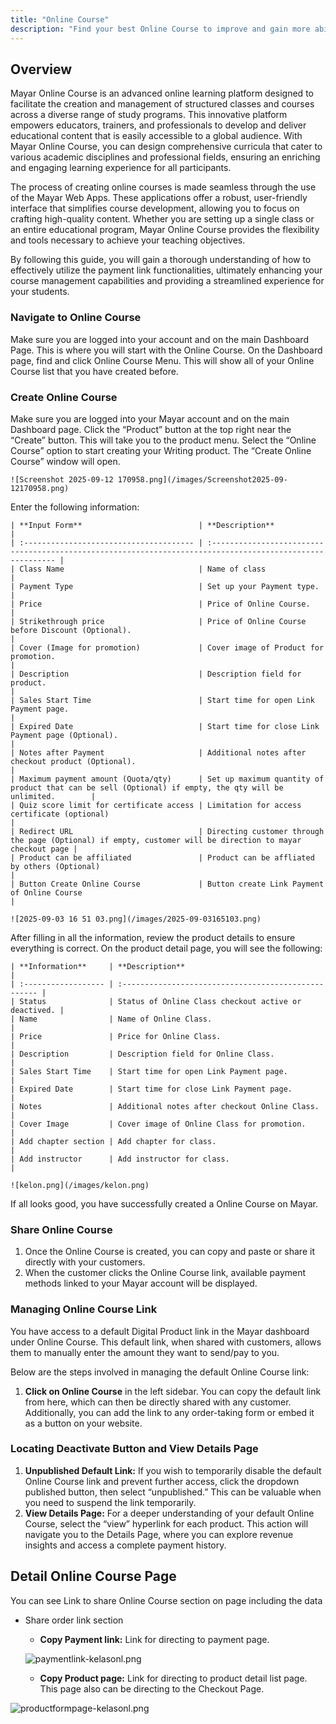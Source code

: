 ```yaml
---
title: "Online Course"
description: "Find your best Online Course to improve and gain more ability of your skill set!"
---
```


## Overview

Mayar Online Course is an advanced online learning platform designed to facilitate the creation and management of structured classes and courses across a diverse range of study programs. This innovative platform empowers educators, trainers, and professionals to develop and deliver educational content that is easily accessible to a global audience. With Mayar Online Course, you can design comprehensive curricula that cater to various academic disciplines and professional fields, ensuring an enriching and engaging learning experience for all participants.

The process of creating online courses is made seamless through the use of the Mayar Web Apps. These applications offer a robust, user-friendly interface that simplifies course development, allowing you to focus on crafting high-quality content. Whether you are setting up a single class or an entire educational program, Mayar Online Course provides the flexibility and tools necessary to achieve your teaching objectives.

By following this guide, you will gain a thorough understanding of how to effectively utilize the payment link functionalities, ultimately enhancing your course management capabilities and providing a streamlined experience for your students.

### Navigate to Online Course

<Steps>
  <Step title="Log in to your Mayar Dashboard.">
    Make sure you are logged into your account and on the main Dashboard Page. This is where you will start with the Online Course.
  </Step>
  <Step title="From the Sidebar menu, click on Online Course.">
    On the Dashboard page, find and click Online Course Menu. This will show all of your Online Course list that you have created before.
  </Step>
</Steps>

### Create Online Course

<Steps>
  <Step title="Go to Dashboard">
    Make sure you are logged into your Mayar account and on the main Dashboard page.
  </Step>
  <Step title="Access the Product Menu">
    Click the “Product” button at the top right near the “Create” button. This will take you to the product menu.
  </Step>
  <Step title="Choose Product Type">
    Select the “Online Course” option to start creating your Writing product. The “Create Online Course” window will open.

    ![Screenshot 2025-09-12 170958.png](/images/Screenshot2025-09-12170958.png)
  </Step>
  <Step title="Fill in Product Details">
    Enter the following information:

    | **Input Form**                          | **Description**                                                                                            |
    | :-------------------------------------- | :--------------------------------------------------------------------------------------------------------- |
    | Class Name                              | Name of class                                                                                              |
    | Payment Type                            | Set up your Payment type.                                                                                  |
    | Price                                   | Price of Online Course.                                                                                    |
    | Strikethrough price                     | Price of Online Course before Discount (Optional).                                                         |
    | Cover (Image for promotion)             | Cover image of Product for promotion.                                                                      |
    | Description                             | Description field for product.                                                                             |
    | Sales Start Time                        | Start time for open Link Payment page.                                                                     |
    | Expired Date                            | Start time for close Link Payment page (Optional).                                                         |
    | Notes after Payment                     | Additional notes after checkout product (Optional).                                                        |
    | Maximum payment amount (Quota/qty)      | Set up maximum quantity of product that can be sell (Optional) if empty, the qty will be unlimited.        |
    | Quiz score limit for certificate access | Limitation for access certificate (optional)                                                               |
    | Redirect URL                            | Directing customer through the page (Optional) if empty, customer will be direction to mayar checkout page |
    | Product can be affiliated               | Product can be affliated by others (Optional)                                                              |
    | Button Create Online Course             | Button create Link Payment of Online Course                                                                |

    ![2025-09-03 16 51 03.png](/images/2025-09-03165103.png)
  </Step>
  <Step title="Review and Finish">
    After filling in all the information, review the product details to ensure everything is correct. On the product detail page, you will see the following:

    | **Information**     | **Description**                                      |
    | :------------------ | :--------------------------------------------------- |
    | Status              | Status of Online Class checkout active or deactived. |
    | Name                | Name of Online Class.                                |
    | Price               | Price for Online Class.                              |
    | Description         | Description field for Online Class.                  |
    | Sales Start Time    | Start time for open Link Payment page.               |
    | Expired Date        | Start time for close Link Payment page.              |
    | Notes               | Additional notes after checkout Online Class.        |
    | Cover Image         | Cover image of Online Class for promotion.           |
    | Add chapter section | Add chapter for class.                               |
    | Add instructor      | Add instructor for class.                            |

    ![kelon.png](/images/kelon.png)
  </Step>
</Steps>

If all looks good, you have successfully created a Online Course on Mayar.

### Share Online Course

1. Once the Online Course is created, you can copy and paste or share it directly with your customers.
2. When the customer clicks the Online Course link, available payment methods linked to your Mayar account will be displayed.

### Managing Online Course Link

You have access to a default Digital Product link in the Mayar dashboard under Online Course. This default link, when shared with customers, allows them to manually enter the amount they want to send/pay to you.

Below are the steps involved in managing the default Online Course link:

1. **Click on Online Course** in the left sidebar. You can copy the default link from here, which can then be directly shared with any customer. Additionally, you can add the link to any order-taking form or embed it as a button on your website.

### Locating Deactivate Button and View Details Page

1. **Unpublished Default Link:** If you wish to temporarily disable the default Online Course link and prevent further access, click the dropdown published button, then select “unpublished.” This can be valuable when you need to suspend the link temporarily.
2. **View Details Page:** For a deeper understanding of your default Online Course, select the “view” hyperlink for each product. This action will navigate you to the Details Page, where you can explore revenue insights and access a complete payment history.

## Detail Online Course Page

You can see Link to share Online Course section on page including the data

- Share order link section
  - **Copy Payment link:** Link for directing to payment page.

  ![paymentlink-kelasonl.png](/images/paymentlink-kelasonl.png)
  - **Copy Product page:** Link for directing to product detail list page. This page also can be directing to the Checkout Page.

![productformpage-kelasonl.png](/images/productformpage-kelasonl.png)